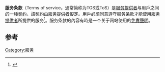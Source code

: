 '''服务条款'''（Terms of service，通常简称为TOS或ToS）是[[服务提供者|服务提供者]]与用戶之间的一種[[契约|契约]]，該契約由[[服务提供者|服务提供者]]擬定。用戶必须同意遵守服务条款才能使用[[服务提供者|服务提供者]]所提供的服务<ref name="AOLd">{{Cite web|title=AOL dumps new member policy|url=http://news.cnet.com/AOL+dumps+new+member+policy/2100-1023_3-201927.html|accessdate=2006-12-24|author=Kornblum|date=1997-07-29|first=Janet|archiveurl=https://archive.today/20130119152449/http://news.cnet.com/AOL-dumps-new-member-policy/2100-1023_3-201927.html|archivedate=2013-01-19}}</ref>。服务条款的內容有時是一个关于网站使用的[[免責聲明|免責聲明]]。

== 参考 ==
{{Reflist}}

[[Category:服务|Category:服务]]